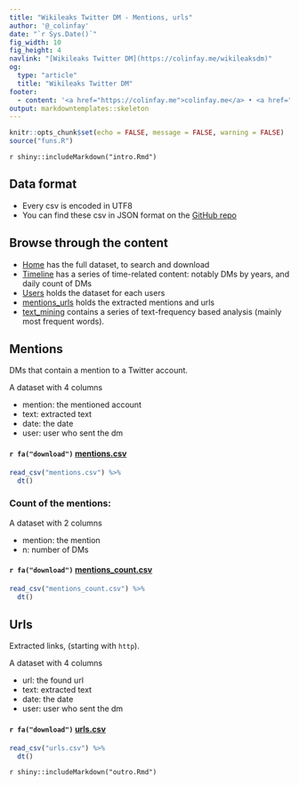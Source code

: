 ```yaml
---
title: "Wikileaks Twitter DM - Mentions, urls"
author: '@_colinfay'
date: "`r Sys.Date()`"
fig_width: 10
fig_height: 4 
navlink: "[Wikileaks Twitter DM](https://colinfay.me/wikileaksdm)"
og:
  type: "article"
  title: "Wikileaks Twitter DM"
footer:
  - content: '<a href="https://colinfay.me">colinfay.me</a> • <a href="https://twitter.com/_ColinFay">@_colinfay</a><br/>'
output: markdowntemplates::skeleton
---
```


```r
knitr::opts_chunk$set(echo = FALSE, message = FALSE, warning = FALSE)
source("funs.R")
```

`r shiny::includeMarkdown("intro.Rmd")`

## Data format

+ Every csv is encoded in UTF8
+ You can find these csv in JSON format on the [GitHub repo](https://github.com/ColinFay/wikileaksdm)

## Browse through the content

+ [Home](index.html) has the full dataset, to search and download
+ [Timeline](timeline.html) has a series of time-related content: notably DMs by years, and daily count of DMs
+ [Users](users.html) holds the dataset for each users 
+ [mentions_urls](mentions_urls.html) holds the extracted mentions and urls
+ [text_mining](text_mining.html) contains a series of text-frequency based analysis (mainly most frequent words).

## Mentions

DMs that contain a mention to a Twitter account. 

A dataset with 4 columns 

+ mention: the mentioned account
+ text: extracted text 
+ date: the date
+ user: user who sent the dm

#### `r fa("download")` [mentions.csv](mentions.csv)

```r
read_csv("mentions.csv") %>% 
  dt()
```

### Count of the mentions:

A dataset with 2 columns 

+ mention: the mention
+ n: number of DMs 

#### `r fa("download")` [mentions_count.csv](mentions_count.csv)

```r
read_csv("mentions_count.csv") %>% 
  dt()
```

## Urls

Extracted links, (starting with `http`). 

A dataset with 4 columns 

+ url: the found url
+ text: extracted text 
+ date: the date
+ user: user who sent the dm

#### `r fa("download")` [urls.csv](urls.csv)

```r
read_csv("urls.csv") %>% 
  dt()
```

`r shiny::includeMarkdown("outro.Rmd")`